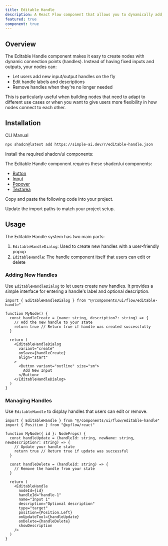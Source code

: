 ```yaml
---
title: Editable Handle
description: A React Flow component that allows you to dynamically add, edit, or remove input/output handles on your nodes - perfect for building nodes with flexible connection points.
featured: true
component: true
---
```


<ComponentPreview name="editable-handle-demo" description="An example of a node with dynamic handles - try adding new inputs or outputs, editing their labels, or removing them" componentContainerClassName="p-0" />

## Overview

The Editable Handle component makes it easy to create nodes with dynamic connection points (handles). Instead of having fixed inputs and outputs, your nodes can:

- Let users add new input/output handles on the fly
- Edit handle labels and descriptions
- Remove handles when they're no longer needed

This is particularly useful when building nodes that need to adapt to different use cases or when you want to give users more flexibility in how nodes connect to each other.

## Installation

<Tabs defaultValue="cli">

<TabsList>
  <TabsTrigger value="cli">CLI</TabsTrigger>
  <TabsTrigger value="manual">Manual</TabsTrigger>
</TabsList>

<TabsContent value="cli">

```bash
npx shadcn@latest add https://simple-ai.dev/r/editable-handle.json
```

</TabsContent>

<TabsContent value="manual">

<Steps>

<Step>Install the required shadcn/ui components:</Step>

The Editable Handle component requires these shadcn/ui components:
- [Button](https://ui.shadcn.com/docs/components/button)
- [Input](https://ui.shadcn.com/docs/components/input)
- [Popover](https://ui.shadcn.com/docs/components/popover)
- [Textarea](https://ui.shadcn.com/docs/components/textarea)

<Step>Copy and paste the following code into your project.</Step>

<ComponentSource name="editable-handle" />

<Step>Update the import paths to match your project setup.</Step>

</Steps>

</TabsContent>

</Tabs>

## Usage

The Editable Handle system has two main parts:

1. `EditableHandleDialog`: Used to create new handles with a user-friendly popup
2. `EditableHandle`: The handle component itself that users can edit or delete

### Adding New Handles

Use `EditableHandleDialog` to let users create new handles. It provides a simple interface for entering a handle's label and optional description.

```tsx
import { EditableHandleDialog } from "@/components/ui/flow/editable-handle"

function MyNode() {
  const handleCreate = (name: string, description?: string) => {
    // Add the new handle to your state
    return true // Return true if handle was created successfully
  }

  return (
    <EditableHandleDialog
      variant="create"
      onSave={handleCreate}
      align="start"
    >
      <Button variant="outline" size="sm">
        Add New Input
      </Button>
    </EditableHandleDialog>
  )
}
```

### Managing Handles

Use `EditableHandle` to display handles that users can edit or remove.

```tsx
import { EditableHandle } from "@/components/ui/flow/editable-handle"
import { Position } from "@xyflow/react"

function MyNode({ id }: NodeProps) {
  const handleUpdate = (handleId: string, newName: string, newDescription?: string) => {
    // Update your handle state
    return true // Return true if update was successful
  }

  const handleDelete = (handleId: string) => {
    // Remove the handle from your state
  }

  return (
    <EditableHandle
      nodeId={id}
      handleId="handle-1"
      name="Input 1"
      description="Optional description"
      type="target"
      position={Position.Left}
      onUpdateTool={handleUpdate}
      onDelete={handleDelete}
      showDescription
    />
  )
}
```